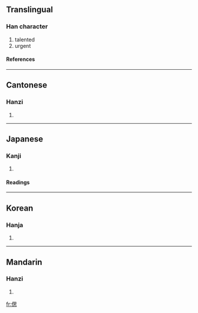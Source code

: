 ==Translingual==
===Han character===
{{Han char|rn=9|rad=人|as=09|sn=11|four=2623<sub>0</sub>|canj=人田心 (OWP)}}
# talented
# urgent
====References====
{{Han ref|kx=0111.320|dkj=00895|dj=0238.050|hdz=10191.040|uh=5072|ud=20594|bh=D454|bd=54356}}
----
==Cantonese==
===Hanzi===
{{yue-hanzi|jyut=|y=si1}}
# {{defn|Cantonese}}
----
==Japanese==
===Kanji===
{{ja-kanji|grade=|rs=人09}}
# {{defn|Japanese}}
====Readings====
{{ja-readings|on=[[し]] (shi), [[さい]] (sai)|kun=[[しのぶ]] (shinobu), [[しのび]] (shinobi)}}
----
==Korean==
===Hanja===
{{ko-hanja|hangeul=시|rv=si|mr=si}}
# {{defn|Korean}}
----
==Mandarin==
===Hanzi===
{{cmn-hanzi|pin=[[sī]] (si1)|wg=ssu<sup>1</sup>}}
# {{defn|Mandarin}}

[[fr:偲]]